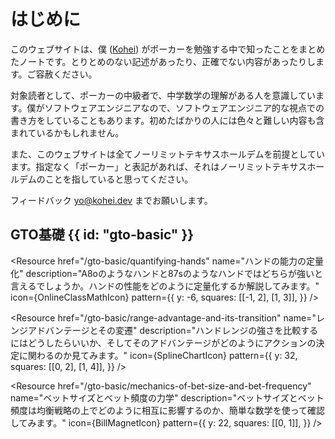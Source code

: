 
<HeroPattern />

# はじめに

このウェブサイトは、僕 ([Kohei](https://github.com/axross)) がポーカーを勉強する中で知ったことをまとめたノートです。とりとめのない記述があったり、正確でない内容があったりします。ご容赦ください。

対象読者として、ポーカーの中級者で、中学数学の理解がある人を意識しています。僕がソフトウェアエンジニアなので、ソフトウェアエンジニア的な視点での書き方をしていることもあります。初めたばかりの人には色々と難しい内容も含まれているかもしれません。

また、このウェブサイトは全てノーリミットテキサスホールデムを前提としています。指定なく「ポーカー」と表記があれば、それはノーリミットテキサスホールデムのことを指していると思ってください。

フィードバック [yo@kohei.dev](yo@kohei.dev) までお願いします。

## GTO基礎 {{ id: "gto-basic" }}

<Resources>
  <Resource
    href="/gto-basic/game-theory-101"
    name="GTOとゲーム理論"
    description="GTOではゲーム理論由来の用語や概念が数多く出てきます。説明する上で必要な最低限の知識をカバーできるように解説してみます。"
    icon={ChessIcon}
    pattern={{
      y: 16,
      squares: [[0, 1], [1, 3]],
    }}
  />

  <Resource
    href="/gto-basic/quantifying-hands"
    name="ハンドの能力の定量化"
    description="A8oのようなハンドと87sのようなハンドではどちらが強いと言えるでしょうか。ハンドの性能をどのように定量化するか解説してみます。"
    icon={OnlineClassMathIcon}
    pattern={{
      y: -6,
      squares: [[-1, 2], [1, 3]],
    }}
  />

  <Resource
    href="/gto-basic/range-advantage-and-its-transition"
    name="レンジアドバンテージとその変遷"
    description="ハンドレンジの強さを比較するにはどうしたらいいか、そしてそのアドバンテージがどのようにアクションの決定に関わるのか見てみます。"
    icon={SplineChartIcon}
    pattern={{
      y: 32,
      squares: [[0, 2], [1, 4]],
    }}
  />

  <Resource
    href="/gto-basic/mechanics-of-bet-size-and-bet-frequency"
    name="ベットサイズとベット頻度の力学"
    description="ベットサイズとベット頻度は均衡戦略の上でどのように相互に影響するのか、簡単な数学を使って確認してみます。"
    icon={BillMagnetIcon}
    pattern={{
      y: 22,
      squares: [[0, 1]],
    }}
  />
</Resources>